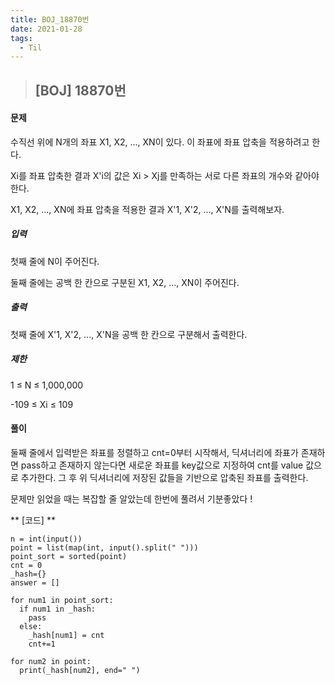 ```yaml
---
title: BOJ_18870번
date: 2021-01-28
tags:
  - Til
---
```



> ## [BOJ] 18870번 

#### 문제
수직선 위에 N개의 좌표 X1, X2, ..., XN이 있다. 이 좌표에 좌표 압축을 적용하려고 한다.

Xi를 좌표 압축한 결과 X'i의 값은 Xi > Xj를 만족하는 서로 다른 좌표의 개수와 같아야 한다.

X1, X2, ..., XN에 좌표 압축을 적용한 결과 X'1, X'2, ..., X'N를 출력해보자.
##### 입력
첫째 줄에 N이 주어진다.

둘째 줄에는 공백 한 칸으로 구분된 X1, X2, ..., XN이 주어진다.
##### 출력
첫째 줄에 X'1, X'2, ..., X'N을 공백 한 칸으로 구분해서 출력한다.
##### 제한
1 ≤ N ≤ 1,000,000

-109 ≤ Xi ≤ 109

#### **풀이**
둘째 줄에서 입력받은 좌표를 정렬하고 cnt=0부터 시작해서, 딕셔너리에 좌표가 존재하면 pass하고 존재하지 않는다면 새로운 좌표를 key값으로 지정하여 cnt를 value 값으로 추가한다.
그 후 위 딕셔너리에 저장된 값들을 기반으로 압축된 좌표를 출력한다.

문제만 읽었을 때는 복잡할 줄 알았는데 한번에 풀려서 기분좋았다 !

** [코드] **

    n = int(input())
    point = list(map(int, input().split(" ")))
    point_sort = sorted(point)
    cnt = 0
    _hash={}
    answer = []

    for num1 in point_sort:
      if num1 in _hash:
        pass
      else:
        _hash[num1] = cnt
        cnt+=1

    for num2 in point:
      print(_hash[num2], end=" ")